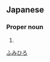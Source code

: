 ==Japanese==
{{ja-kanjitab|史|浩}}

===Proper noun===
{{ja-pos|proper|ふみひろ}}

# {{given name|male|lang=ja}}

[[Category:Japanese male given names|ふみひろ]]